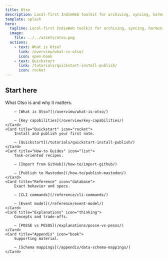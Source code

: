 ```yaml
---
title: Otso
description: Local-first IndieWeb toolkit for archiving, syncing, harmonizing, and publishing your internet trails and streams.
template: splash
hero:
  tagline: Local-first IndieWeb toolkit for archiving, syncing, harmonizing, and publishing your internet trails and streams.
  image:
    file: ../../assets/otso.png
  actions:
    - text: What is Otso?
      link: /overview/what-is-otso/
      icon: open-book
    - text: Quickstart
      link: /tutorials/quickstart-install-publish/
      icon: rocket
---
```



## Start here

<CardGrid stagger>
	<Card title="Overview" icon="info">
		What Otso is and why it matters.
		
		– [What is Otso?](/overview/what-is-otso/)
		
		– [Key capabilities](/overview/key-capabilities/)
	</Card>
	<Card title="Quickstart" icon="rocket">
		Install and publish your first note.
		
		– [Quickstart](/tutorials/quickstart-install-publish/)
	</Card>
	<Card title="How‑to Guides" icon="list">
		Task‑oriented recipes.
		
		– [Import from GitHub](/how-to/import-github/)
		
		– [Publish to Mastodon](/how-to/publish-mastodon/)
	</Card>
	<Card title="Reference" icon="database">
		Exact behavior and specs.
		
		– [CLI commands](/reference/cli-commands/)
		
		– [Event model](/reference/event-model/)
	</Card>
	<Card title="Explanations" icon="thinking">
		Concepts and trade‑offs.
		
		– [POSSE vs PESOS](/explanations/posse-vs-pesos/)
	</Card>
	<Card title="Appendix" icon="book">
		Supporting material.
		
		– [Schema mappings](/appendix/data-schema-mappings/)
	</Card>
</CardGrid>
